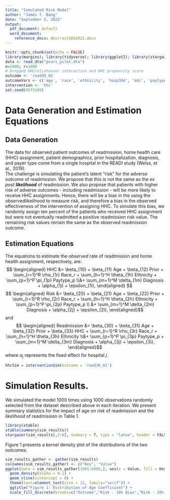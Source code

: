 ```yaml
---
title: "Simulated Risk Model"
author: "James T. Bang"
date: "September 5, 2022"
output:
  pdf_document: default
  word_document: 
    reference_docx: AbstractSEA2022.docx
---
```


```r
knitr::opts_chunk$set(echo = FALSE)
library(margins); library(tidyverse); library(ggplot2); library(stargazer); library(haven)
data <- read_dta("pcori_pilot.dta")
n=1000; r=1000
# Dropped HHC/elixhauser interaction and HHC propensity score
outcome <- 'read30_01'
outcomeVars <- c('age', 'race', 'ethnicity', 'hosp30d', 'mdc', 'paytype')
intervention <- 'hhc'
set.seed(8675309)
```

# Data Generation and Estimation Equations 

## Data Generation

The data for observed patient outcomes of readmission, home health care (HHC) assignment, patient demographics, prior hospitalization, diagnosis, and payer type come from a single hospital in the READI study (Weiss, et al., 2019).  
The challenge is simulating the patient's latent "risk" for the adverse outcome of readmission. We propose that this is not the same as the *ex post* *__likelihood__* of readmission. We also propose that patients with higher risk of adverse outcomes - including readmission - will be more likely to receive HHC assignments. Hence, there will be a bias in the using the observedlikelihood to measure risk, and therefore a bias in the observed effectiveness of the intervention of assigning HHC. 
To simulate this bias, we randomly assign ten percent of the patients who received HHC assignment but were not eventually readmitted a positive readmission risk value. The remaining risk values remain the same as the observed readmission outcome.  

## Estimation Equations

The equations to estimate the *observed* rate of readmission and home health assignment, respectively, are:  
$$ \begin{aligned} HHC &= \beta_{10} + \beta_{11} Age + \beta_{12} Prior +  \sum_{r=1}^R \rho_{1r} Race_r + \sum_{h=1}^H \theta_{1h} Ethnicity + \sum_{p=1}^P \pi_{1p} Paytype_p \\&+ \sum_{m=1}^M \delta_{1m} Diagnosis + \alpha_{1j} + \epsilon_{1i}, \end{aligned} $$
$$ \begin{aligned} Risk &= \beta_{20} + \beta_{21} Age + \beta_{22} Prior +  \sum_{r=1}^R \rho_{2r} Race_r + \sum_{h=1}^H \theta_{2h} Ethnicity + \sum_{p=1}^P \pi_{2p} Paytype_p \\ &+ \sum_{m=1}^M \delta_{2m} Diagnosis + \alpha_{2j} + \epsilon_{2i}, \end{aligned}$$
and 
$$ \begin{aligned} Readmission &= \beta_{30} + \beta_{31} Age + \beta_{32} Prior + \beta_{33} HHC + \sum_{r=1}^R \rho_{3r} Race_r + \sum_{h=1}^H \theta_{3h} Ethnicity \\&+ \sum_{p=1}^P \pi_{3p} Paytype_p + \sum_{m=1}^M \delta_{3m} Diagnosis + \alpha_{3j} + \epsilon_{3i}, \end{aligned}$$
where $\alpha_j$ represents the fixed effect for hospital *j*. 
```r
hhcSim = interventionSim(outcome = 'read30_01')
```
# Simulation Results. 
We simulated the model 1000 times using 1000 observations randomly selected from the dataset described above in each iteration. We present summary statistics for the impact of age on *risk* of readmission and the *likelihood* of readmission in Table 1.  


```r
library(xtable)
xtable(summary(sim_results))
stargazer(sim_results[,2:6], summary = T, type = "latex", header = FALSE, title = "Descriptive Statistics for Simulated Age Coefficient")
```
  
Figure 1 presents a kernel density plot of the distributions of the two outcomes.  

```r
sim_results_gather <- gather(sim_results)
colnames(sim_results_gather) <- c("Key", "Value")
ggplot(data = sim_results_gather[1001:6000,], aes(x = Value, fill = Key)) + 
  geom_density(alpha = 0.1) +
  geom_vline(xintercept = 0) + 
  theme(text=element_text(size = 12, family="serif")) + 
  ggtitle("Figure 1: Distribution of Age Coefficient") +
  scale_fill_discrete(breaks=c("Outcome","Risk - 10% Bias","Risk - 20% Bias","Risk - 30% Bias","Risk - 40% Bias"))
```

